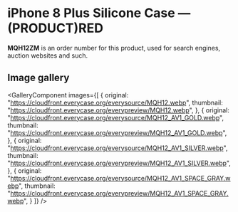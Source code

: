 
# iPhone 8 Plus Silicone Case — (PRODUCT)RED

<Callout type='info' emoji='👉🏻'>**MQH12ZM** is an order number for this product, used for search engines, auction websites and such.</Callout>

## Image gallery

<GalleryComponent
    images={[
      {
        original: "https://cloudfront.everycase.org/everysource/MQH12.webp",
        thumbnail: "https://cloudfront.everycase.org/everypreview/MQH12.webp",
      },
      {
        original: "https://cloudfront.everycase.org/everysource/MQH12_AV1_GOLD.webp",
        thumbnail: "https://cloudfront.everycase.org/everypreview/MQH12_AV1_GOLD.webp",
      },
      {
        original: "https://cloudfront.everycase.org/everysource/MQH12_AV1_SILVER.webp",
        thumbnail: "https://cloudfront.everycase.org/everypreview/MQH12_AV1_SILVER.webp",
      },
      {
        original: "https://cloudfront.everycase.org/everysource/MQH12_AV1_SPACE_GRAY.webp",
        thumbnail: "https://cloudfront.everycase.org/everypreview/MQH12_AV1_SPACE_GRAY.webp",
      }
    ]}
  />
